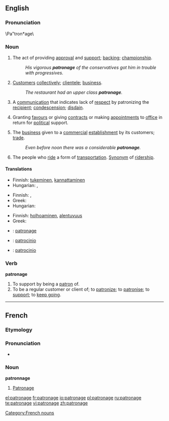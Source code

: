 {{wikipedia}}
==English==
===Pronunciation===
\Pa"tron*age\

===Noun===
{{en-noun}}

# The act of providing [[approval]] and [[support]]; [[backing]]; [[championship]].
#: ''His vigorous '''patronage''' of the conservatives got him in trouble with progressives.''
# [[customer|Customer]]s [[collectively]];  [[clientele]]; [[business]].
#: ''The restaurant had an upper class '''patronage'''.''
# A [[communication]] that indicates lack of [[respect]] by patronizing the [[recipient]]; [[condescension]]; [[disdain]].
# {{politics}} Granting [[favour]]s or giving [[contract]]s or making [[appointment]]s to [[office]] in return for [[political]] support.
# The [[business]] given to a [[commercial]] [[establishment]] by its customers; [[trade]].
#: ''Even before noon there was a considerable '''patronage'''.''
# The people who [[ride]] a form of [[transportation]]. [[Synonym]] of [[ridership]].

====Translations====
{{trans-top|the act of providing approval and support}}
* Finnish: [[tukeminen]], [[kannattaminen]]
* Hungarian: {{t|hu|pártfogás}}, {{t-|hu|patronázs}}
{{trans-mid}}
{{trans-bottom}}

{{trans-top|customers collectively; clientele; business}}
* Finnish: {{t-|fi|asiakaskunta}}, {{t-|fi|asiakkaat|p}}
* Greek: {{t+|el|πελατεία|f|sc=Grek}}
* Hungarian: {{t|hu|vevőkör}}
{{trans-mid}}
{{trans-bottom}}

{{trans-top|a communication that indicates lack of respect by patronizing the recipient}}
* Finnish: [[holhoaminen]], [[alentuvuus]]
* Greek: {{t|el|πατρονάρισμα|n|sc=Grek}}
{{trans-mid}}
{{trans-bottom}}

{{trans-top|granting favours or giving contracts or making appointments to office in return for political support}}
{{trans-mid}}
{{trans-bottom}}

{{trans-top|the business given to a commercial establishment by its customers; trade}}
{{trans-mid}}
{{trans-bottom}}

{{checktrans-top}}
*{{ttbc|French}}: [[patronage]] {{m}}
{{checktrans-mid}}
*{{ttbc|Italian}}: [[patrocinio]] {{m}}
*{{ttbc|Spanish}}: [[patrocinio]] {{m}}
{{checktrans-bottom}}

===Verb===
'''patronage'''
{{rfquote}}

# To support by being a [[patron]] of.
# To be a regular customer or client of; to [[patronize]]; to [[patronise]]; to [[support]]; to [[keep going]].

----

==French==
===Etymology===
{{suffix|patron|age}}

===Pronunciation===
*{{audio|Fr-patronage.ogg|audio}}

===Noun===
'''patronnage'''
#[[#English|Patronage]]

[[Category:French nouns]]

[[el:patronage]]
[[fr:patronage]]
[[io:patronage]]
[[pl:patronage]]
[[ru:patronage]]
[[te:patronage]]
[[vi:patronage]]
[[zh:patronage]]